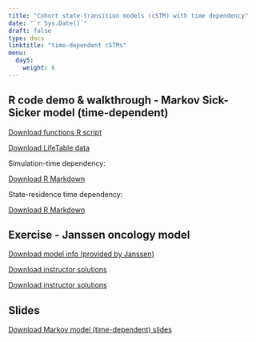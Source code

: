 ---
title: "Cohort state-transition models (cSTM) with time dependency"
date: "`r Sys.Date()`"
draft: false
type: docs
linktitle: "time-dependent cSTMs"
menu:
  day5:
    weight: 6
---

## R code demo & walkthrough - Markov Sick-Sicker model (time-dependent)

[Download functions R script](../../../Course_Modularization/Markov models/Markov tutorial/advanced tutorial/Functions.R)

[Download LifeTable data](../../../Course_Modularization/Markov models/Markov tutorial/advanced tutorial/LifeTable_USA_Mx_2015.csv)

Simulation-time dependency:

[Download R Markdown](../../../Course_Modularization/Markov models/Markov tutorial/advanced tutorial/markov_sick-sicker_tut_simdep.Rmd)

State-residence time dependency:

[Download R Markdown](../../../Course_Modularization/Markov models/Markov tutorial/advanced tutorial/markov_sick-sicker_tut_statedep.Rmd)

## Exercise - Janssen oncology model

[Download model info (provided by Janssen)](../../../Course_Modularization/Markov models/Markov-3-state-oncology/Oncology examples in R v2.0_.pptx)

[Download instructor solutions](../../../Course_Modularization/Markov models/Markov-3-state-oncology/Markov_3_state_oncology_time_inhomogeneous.Rmd)

[Download instructor solutions](../../../Course_Modularization/Markov models/Markov-3-state-oncology/Markov_3_state_oncology_history_dependence.Rmd)

## Slides

[Download Markov model (time-dependent) slides](../../../Course_Modularization/Markov models/Slides/MarkovModelVariants_Janssen.pptx)


